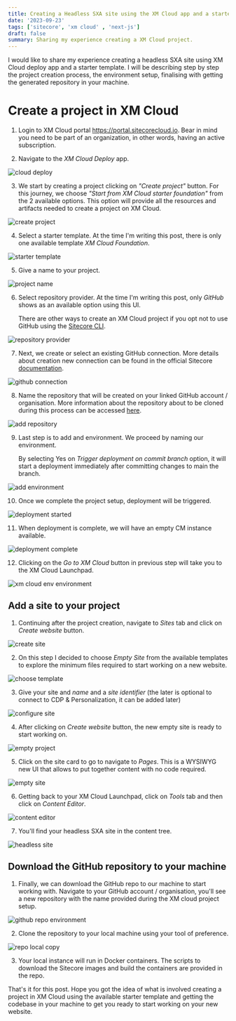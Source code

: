 ```yaml
--- 
title: Creating a Headless SXA site using the XM Cloud app and a starter template
date: '2023-09-23' 
tags: ['sitecore', 'xm cloud' , 'next-js'] 
draft: false 
summary: Sharing my experience creating a XM Cloud project.
--- 
```


I would like to share my experience creating a headless SXA site using XM Cloud deploy app and a starter template. 
I will be describing step by step the project creation process, the environment setup, finalising with getting the generated repository in your machine.

# Create a project in XM Cloud

1. Login to XM Cloud portal https://portal.sitecorecloud.io. Bear in mind you need to be part of an organization, in other words, having an active subscription.

2. Navigate to the _XM Cloud Deploy_ app.

![cloud deploy](/static/images/create-xm-cloud-project/1_cloud_deploy.png) 

3. We start by creating a project clicking on _"Create project"_ button. For this journey, we choose _"Start from XM Cloud starter foundation"_ from the 2 available options.
This option will provide all the resources and artifacts needed to create a project on XM Cloud.

![create project](/static/images/create-xm-cloud-project/2_create_project.png) 

4. Select a starter template. At the time I'm writing this post, there is only one available template _XM Cloud Foundation_.

![starter template](/static/images/create-xm-cloud-project/3_starter_template.png) 

5. Give a name to your project.

![project name](/static/images/create-xm-cloud-project/4_project_name.png) 

6. Select repository provider. At the time I'm writing this post, only _GitHub_ shows as an available option using this UI. 
    
    There are other ways to create an XM Cloud project if you opt not to use GitHub using the [Sitecore CLI](https://doc.sitecore.com/xmc/en/developers/xm-cloud/walkthrough--creating-an-xm-cloud-project-using-the-sitecore-cli.html).

![repository provider](/static/images/create-xm-cloud-project/5_repository_provider.png) 

7. Next, we create or select an existing GitHub connection. 
More details about creation new connection can be found in the official Sitecore [documentation](https://doc.sitecore.com/xmc/en/developers/xm-cloud/manage-connections-for-source-control-and-hosting-providers.html).

![github connection](/static/images/create-xm-cloud-project/6_github_connection.png) 

8. Name the repository that will be created on your linked GitHub account / organisation.
More information about the repository about to be cloned during this process can be accessed [here](https://github.com/sitecorelabs/xmcloud-foundation-head).

![add repository](/static/images/create-xm-cloud-project/7_add_repository.png) 

9. Last step is to add and environment. We proceed by naming our environment.

    By selecting Yes on _Trigger deployment on commit branch_ option, it will start a deployment immediately after committing changes to main the branch.

![add environment](/static/images/create-xm-cloud-project/8_add_environment.png) 

10. Once we complete the project setup, deployment will be triggered.

![deployment started](/static/images/create-xm-cloud-project/9_deployment_started.png) 

11. When deployment is complete, we will have an empty CM instance available.

![deployment complete](/static/images/create-xm-cloud-project/10_deployment_complete.png) 

12. Clicking on the _Go to XM Cloud_ button in previous step will take you to the XM Cloud Launchpad.

![xm cloud env environment](/static/images/create-xm-cloud-project/11_xm_cloud_env.png) 


## Add a site to your project

1. Continuing after the project creation, navigate to _Sites_ tab and click on _Create website_ button.

![create site](/static/images/create-xm-cloud-project/12_create_new_website.png) 

2. On this step I decided to choose _Empty Site_ from the available templates to explore the minimum files required to start working on a new website.

![choose template](/static/images/create-xm-cloud-project/13_choose_template.png) 

3. Give your site and _name_ and a _site identifier_ (the later is optional to connect to CDP & Personalization, it can be added later)

![configure site](/static/images/create-xm-cloud-project/14_site_settings.png) 

4. After clicking on _Create website_ button, the new empty site is ready to start working on. 

![empty project](/static/images/create-xm-cloud-project/15_empty_project_created.png) 

5. Click on the site card to go to navigate to *Pages*. This is a WYSIWYG new UI that allows to put together content with no code required.

![empty site](/static/images/create-xm-cloud-project/16_empty_site_pages.png) 

6. Getting back to your XM Cloud Launchpad, click on _Tools_ tab and then click on _Content Editor_.

![content editor](/static/images/create-xm-cloud-project/17_content_editor.png) 

7. You'll find your headless SXA site in the content tree.

![headless site](/static/images/create-xm-cloud-project/18_headless_sxa_site.png) 


## Download the GitHub repository to your machine

1. Finally, we can download the GitHub repo to our machine to start working with.
Navigate to your GitHub account / organisation, you'll see a new repository with the name provided during the XM cloud project setup.

![github repo environment](/static/images/create-xm-cloud-project/19_github_repo.png) 

2. Clone the repository to your local machine using your tool of preference.

![repo local copy](/static/images/create-xm-cloud-project/20_repo_local_copy.png) 


3. Your local instance will run in Docker containers. The scripts to download the Sitecore images and build the containers are provided in the repo. 



That's it for this post. Hope you got the idea of what is involved creating a project in XM Cloud using the available starter template and getting the codebase
 in your machine to get you ready to start working on your new website. 

